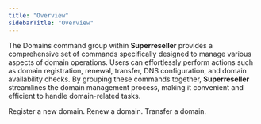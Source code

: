 ```yaml
---
title: "Overview"
sidebarTitle: "Overview"
---
```

The Domains command group within **Superreseller** provides a comprehensive set of commands specifically designed to manage various aspects of domain operations. Users can effortlessly perform actions such as domain registration, renewal, transfer, DNS configuration, and domain availability checks. By grouping these commands together, **Superreseller** streamlines the domain management process, making it convenient and efficient to handle domain-related tasks.

<CardGroup>
  <Card
    title="Register"
    icon="plus"
    href="/commandgroup/domains/register"
  >
    Register a new domain.
  </Card>
  <Card
    title="Renew"
    icon="sparkles"
    href="/commandgroup/domains/renew"
  >
    Renew a domain.
  </Card>
  <Card
    title="Transfer"
    icon="right-left"
    href="/commandgroup/domains/transfer"
  >
    Transfer a domain.
  </Card>
</CardGroup>